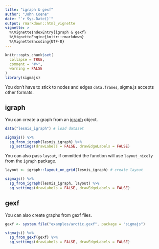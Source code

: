 ```yaml
---
title: "igraph & gexf"
author: "John Coene"
date: "`r Sys.Date()`"
output: rmarkdown::html_vignette
vignette: >
  %\VignetteIndexEntry{igraph & gexf}
  %\VignetteEngine{knitr::rmarkdown}
  %\VignetteEncoding{UTF-8}
---
```


```r
knitr::opts_chunk$set(
  collapse = TRUE,
  comment = "#>",
  warning = FALSE
)
library(sigmajs)
```

You don't have to stick to nodes and edges `data.frames`, sigma.js accepts other formats.

## igraph

You can create a graph from an [igraph](http://igraph.org/r/) object.

```r
data("lesmis_igraph") # load dataset

sigmajs() %>%
  sg_from_igraph(lesmis_igraph) %>%
  sg_settings(drawLabels = FALSE, drawEdgeLabels = FALSE)
```

You can also pass `layout`, if ommitted the function will use `layout_nicely` from the `igraph` package.

```r
layout <- igraph::layout_on_grid(lesmis_igraph) # create layout

sigmajs() %>%
  sg_from_igraph(lesmis_igraph, layout) %>%
  sg_settings(drawLabels = FALSE, drawEdgeLabels = FALSE)
```

## gexf

You can also create graphs from gexf files.

```r
gexf <- system.file("examples/arctic.gexf", package = "sigmajs")

sigmajs() %>% 
  sg_from_gexf(gexf) %>%
  sg_settings(drawLabels = FALSE, drawEdgeLabels = FALSE)
```